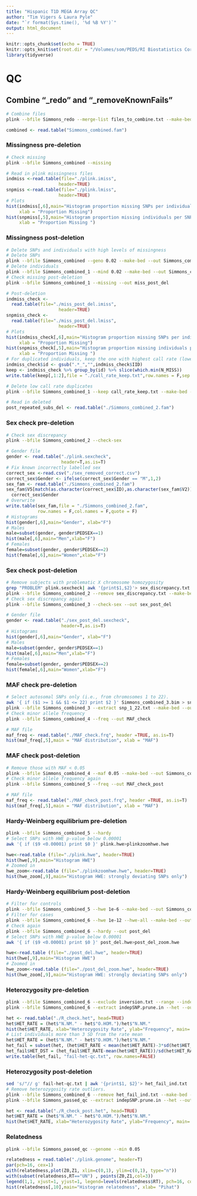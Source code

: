 ```yaml
---
title: "Hispanic T1D MEGA Array QC"
author: "Tim Vigers & Laura Pyle"
date: "`r format(Sys.time(), '%d %B %Y')`"
output: html_document
---
```


```r
knitr::opts_chunk$set(echo = TRUE)
knitr::opts_knit$set(root.dir = "/Volumes/som/PEDS/RI Biostatistics Core/Shared/Shared Projects/Laura/BDC/Projects/Kimber Simmons/GWAS/Data_Cleaned/QC")
library(tidyverse)
```

# QC

## Combine "_redo" and "_removeKnownFails"

```bash
# Combine files
plink --bfile Simmons_redo --merge-list files_to_combine.txt --make-bed --out Simmons_combined
```

```r
combined <- read.table("Simmons_combined.fam")
```

### Missingness pre-deletion

```bash
# Check missing
plink --bfile Simmons_combined --missing
```

```r
# Read in plink missingness files
indmiss <-read.table(file="./plink.imiss",
                    header=TRUE)
snpmiss <-read.table(file="./plink.lmiss",
                    header=TRUE)
# Plots 
hist(indmiss[,6],main="Histogram proportion missing SNPs per individual",
     xlab = "Proportion Missing")
hist(snpmiss[,5],main="Histogram proportion missing individuals per SNP",
     xlab = "Proportion Missing ") 
```

### Missingness post-deletion

```bash
# Delete SNPs and individuals with high levels of missingness
# Delete SNPs
plink --bfile Simmons_combined --geno 0.02 --make-bed --out Simmons_combined_1
# Delete individuals
plink --bfile Simmons_combined_1 --mind 0.02 --make-bed --out Simmons_combined_1
# Check missing post-deletion
plink --bfile Simmons_combined_1 --missing --out miss_post_del
```

```r
# Post-deletion
indmiss_check <-
  read.table(file="./miss_post_del.imiss",
                    header=TRUE)
snpmiss_check <-
  read.table(file="./miss_post_del.lmiss",
                    header=TRUE)
# Plots
hist(indmiss_check[,6],main="Histogram proportion missing SNPs per individual",
     xlab = "Proportion Missing")
hist(snpmiss_check[,5],main="Histogram proportion missing individuals per SNP",
     xlab = "Proportion Missing ") 
# For duplicated individuals, keep the one with highest call rate (lowest missing)
indmiss_check$id <- gsub(".*_","",indmiss_check$IID)
keep <- indmiss_check %>% group_by(id) %>% slice(which.min(N_MISS))
write.table(keep[,1:2],file = "./call_rate_keep.txt",row.names = F,sep = "\t",col.names = F,quote = F)
```

```bash
# Delete low call rate duplicates
plink --bfile Simmons_combined_1 --keep call_rate_keep.txt --make-bed --out Simmons_combined_2
```

```r
# Read in deleted 
post_repeated_subs_del <- read.table("./Simmons_combined_2.fam") 
```

### Sex check pre-deletion

```bash
# Check sex discrepancy
plink --bfile Simmons_combined_2 --check-sex
```

```r
# Gender file
gender <- read.table("./plink.sexcheck",
                     header=T,as.is=T)
# Fix known incorrectly labelled sex
correct_sex <-read.csv("./sex_removed_correct.csv")
correct_sex$Gender <- ifelse(correct_sex$Gender == "M",1,2)
sex_fam <- read.table("./Simmons_combined_2.fam")
sex_fam$V5[match(as.character(correct_sex$ID),as.character(sex_fam$V2))] <- 
  correct_sex$Gender
# Overwrite
write.table(sex_fam,file = "./Simmons_combined_2.fam",
            row.names = F,col.names = F,quote = F)
# Histograms
hist(gender[,6],main="Gender", xlab="F")
# Males
male=subset(gender, gender$PEDSEX==1)
hist(male[,6],main="Men",xlab="F")
# Females
female=subset(gender, gender$PEDSEX==2)
hist(female[,6],main="Women",xlab="F")
```

### Sex check post-deletion

```bash
# Remove subjects with problematic X chromosome homozygosity
grep "PROBLEM" plink.sexcheck| awk '{print$1,$2}'> sex_discrepancy.txt
plink --bfile Simmons_combined_2 --remove sex_discrepancy.txt --make-bed --out Simmons_combined_3
# Check sex discrepancy again
plink --bfile Simmons_combined_3 --check-sex --out sex_post_del
```

```r
# Gender file
gender <- read.table("./sex_post_del.sexcheck",
                     header=T,as.is=T)
# Histograms
hist(gender[,6],main="Gender", xlab="F")
# Males
male=subset(gender, gender$PEDSEX==1)
hist(male[,6],main="Men",xlab="F")
# Females
female=subset(gender, gender$PEDSEX==2)
hist(female[,6],main="Women",xlab="F")
```

### MAF check pre-deletion

```bash
# Select autosomal SNPs only (i.e., from chromosomes 1 to 22).
awk '{ if ($1 >= 1 && $1 <= 22) print $2 }' Simmons_combined_3.bim > snp_1_22.txt
plink --bfile Simmons_combined_3 --extract snp_1_22.txt --make-bed --out Simmons_combined_4
# Check minor allele frequency
plink --bfile Simmons_combined_4 --freq --out MAF_check
```

```r
# MAF file
maf_freq <- read.table("./MAF_check.frq", header =TRUE, as.is=T)
hist(maf_freq[,5],main = "MAF distribution", xlab = "MAF")
```

### MAF check post-deletion

```bash
# Remove those with MAF < 0.05
plink --bfile Simmons_combined_4 --maf 0.05 --make-bed --out Simmons_combined_5
# Check minor allele frequency again
plink --bfile Simmons_combined_5 --freq --out MAF_check_post
```

```r
# MAF file
maf_freq <- read.table("./MAF_check_post.frq", header =TRUE, as.is=T)
hist(maf_freq[,5],main = "MAF distribution", xlab = "MAF")
```

### Hardy-Weinberg equilibrium pre-deletion

```bash
plink --bfile Simmons_combined_5 --hardy
# Select SNPs with HWE p-value below 0.00001
awk '{ if ($9 <0.00001) print $0 }' plink.hwe>plinkzoomhwe.hwe
```

```r
hwe<-read.table (file="./plink.hwe", header=TRUE)
hist(hwe[,9],main="Histogram HWE")
# Zoomed in
hwe_zoom<-read.table (file="./plinkzoomhwe.hwe", header=TRUE)
hist(hwe_zoom[,9],main="Histogram HWE: strongly deviating SNPs only")
```

### Hardy-Weinberg equilibrium post-deletion

```bash
# Filter for controls
plink --bfile Simmons_combined_5 --hwe 1e-6 --make-bed --out Simmons_combined_6
# Filter for cases
plink --bfile Simmons_combined_6 --hwe 1e-12 --hwe-all --make-bed --out Simmons_combined_6
# Check again
plink --bfile Simmons_combined_6 --hardy --out post_del
# Select SNPs with HWE p-value below 0.00001
awk '{ if ($9 <0.00001) print $0 }' post_del.hwe>post_del_zoom.hwe
```

```r
hwe<-read.table (file="./post_del.hwe", header=TRUE)
hist(hwe[,9],main="Histogram HWE")
# Zoomed in
hwe_zoom<-read.table (file="./post_del_zoom.hwe", header=TRUE)
hist(hwe_zoom[,9],main="Histogram HWE: strongly deviating SNPs only")
```

### Heterozygosity pre-deletion

```bash
plink --bfile Simmons_combined_6 --exclude inversion.txt --range --indep-pairwise 50 5 0.2 --out indepSNP
plink --bfile Simmons_combined_6 --extract indepSNP.prune.in --het --out R_check
```

```r
het <- read.table("./R_check.het", head=TRUE)
het$HET_RATE = (het$"N.NM." - het$"O.HOM.")/het$"N.NM."
hist(het$HET_RATE, xlab="Heterozygosity Rate", ylab="Frequency", main= "Heterozygosity Rate")
# List individuals more than 3 SD from the rate mean
het$HET_RATE = (het$"N.NM." - het$"O.HOM.")/het$"N.NM."
het_fail = subset(het, (het$HET_RATE < mean(het$HET_RATE)-3*sd(het$HET_RATE)) | (het$HET_RATE > mean(het$HET_RATE)+3*sd(het$HET_RATE)));
het_fail$HET_DST = (het_fail$HET_RATE-mean(het$HET_RATE))/sd(het$HET_RATE);
write.table(het_fail, "fail-het-qc.txt", row.names=FALSE)
```

### Heterozygosity post-deletion

```bash
sed 's/"// g' fail-het-qc.txt | awk '{print$1, $2}'> het_fail_ind.txt
# Remove heterozygosity rate outliers.
plink --bfile Simmons_combined_6 --remove het_fail_ind.txt --make-bed --out Simmons_passed_qc
plink --bfile Simmons_passed_qc --extract indepSNP.prune.in --het --out R_check_post
```

```r
het <- read.table("./R_check_post.het", head=TRUE)
het$HET_RATE = (het$"N.NM." - het$"O.HOM.")/het$"N.NM."
hist(het$HET_RATE, xlab="Heterozygosity Rate", ylab="Frequency", main= "Heterozygosity Rate")
```

### Relatedness

```bash
plink --bfile Simmons_passed_qc --genome --min 0.05
```

```r
relatedness = read.table("./plink.genome", header=T)
par(pch=16, cex=1)
with(relatedness,plot(Z0,Z1, xlim=c(0,1), ylim=c(0,1), type="n"))
with(subset(relatedness,RT=="UN") , points(Z0,Z1,col=3))
legend(1,1, xjust=1, yjust=1, legend=levels(relatedness$RT), pch=16, col=c(3))
hist(relatedness[,10],main="Histogram relatedness", xlab= "Pihat") 
```